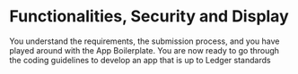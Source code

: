 
# Functionalities, Security and Display

You understand the requirements, the submission process, and you have played around with the App Boilerplate. You are now ready to go through the coding guidelines to develop an app that is up to Ledger standards

<Cards>
  <Card
    title="Global architecture"
    href="/docs/device-app/coding-guidelines/global-architecture"
  />
  <Card
    title="Ledger Stax app porting"
    href="/docs/device-app/coding-guidelines/stax-porting"
  />
  <Card
    title="Security"
    href="/docs/device-app/coding-guidelines/secure-app"
  />
  <Card
    title="Blind signing"
    href="/docs/device-app/coding-guidelines/blind-signing"
  />
  <Card
    title="Memory"
    href="/docs/device-app/coding-guidelines/memory"
  />
  <Card
    title="I/O"
    href="/docs/device-app/coding-guidelines/io"
  />
  <Card
    title="Flows"
    href="/docs/device-app/coding-guidelines/flows"
  />
  <Card
    title="Ledger Nano Display"
    href="/docs/device-app/coding-guidelines/ledger-nano-display"
  />
  <Card
    title="Ledger Stax Display"
    href="/docs/device-app/coding-guidelines/ledger-stax-display"
  />
</Cards>